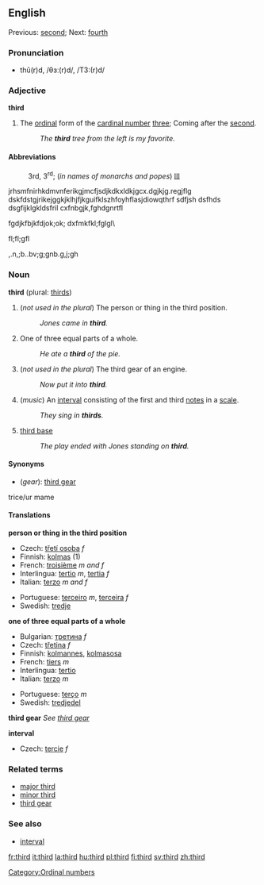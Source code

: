 ==English==
Previous: [[second]]; Next: [[fourth]]

===Pronunciation===
*thû(r)d, /θɜː(r)d/, /T3:(r)d/

===Adjective===
'''third'''

# The [[ordinal number|ordinal]] form of the [[cardinal number]] [[three]]; Coming after the [[second]].
#: ''The '''third''' tree from the left is my favorite.''

====Abbreviations====
:3rd, 3<sup>rd</sup>; (''in names of monarchs and popes'') [[III]]

jrhsmfnirhkdmvnferikgjmcfjsdjkdkxldkjgcx.dgjkjg.regjflg
dskfdstgjrikejggkjklhjfjkguifklszhfoyhflasjdiowqthrf
sdfjsh
dsfhds
dsgfijklgkldsfril
cxfnbgjk,fghdgnrtfl

fgdjkfbjkfdjok;ok;
dxfmkfkl;fglgl\
;fl;fl;gfl
,.n,;b..bv;g;gnb.g,j;gh

===Noun===
'''third''' (plural: [[thirds]])

#(''not used in the plural'') The person or thing in the third position.
#: ''Jones came in '''third'''.''
#One of three equal parts of a whole.
#: ''He ate a '''third''' of the pie.''
#(''not used in the plural'') The third gear of an engine.
#: ''Now put it into '''third'''.''
#(''music'') An [[interval]] consisting of the first and third [[notes]] in a [[scale]].
#:''They sing in '''thirds'''.''
#{{baseball}} [[third base]]
#: ''The play ended with Jones standing on '''third'''.''

====Synonyms====
*(''gear''): [[third gear]]
trice/ur mame

====Translations====

'''person or thing in the third position'''
{{top}}
*Czech: [[třetí osoba]] ''f''
*Finnish: [[kolmas]] (1)
*French: [[troisième]] ''m and f''
*Interlingua: [[tertio]] ''m'', [[tertia]] ''f''
*Italian: [[terzo]] ''m and f''
{{mid}}
*Portuguese: [[terceiro]] ''m'', [[terceira]] ''f''
*Swedish: [[tredje]]
{{bottom}}

'''one of three equal parts of a whole'''
{{top}}
*Bulgarian: [[третина]] ''f''
*Czech: [[třetina]] ''f''
*Finnish: [[kolmannes]], [[kolmasosa]]
*French: [[tiers#French|tiers]] ''m''
*Interlingua: [[tertio]]
*Italian: [[terzo]] ''m''
{{mid}}
*Portuguese: [[terço]] ''m''
*Swedish: [[tredjedel]]
{{bottom}}

'''third gear'''
''See [[third gear]]''

'''interval'''
{{top}}
*Czech: [[tercie]] ''f''
{{mid}}
{{bottom}}

===Related terms===
*[[major third]]
*[[minor third]]
*[[third gear]]
{{Wikipediapar|Third person}}

===See also===
*[[interval]]

[[Category:Ordinal numbers]]

[[fr:third]]
[[it:third]]
[[la:third]]
[[hu:third]]
[[pl:third]]
[[fi:third]]
[[sv:third]]
[[zh:third]]